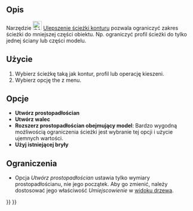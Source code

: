 <languages/>

{{Docnav
|[[CAM_DressupAxisMap/pl|Odwzorowanie osi]]
|[[CAM_DressupDogbone/pl|Ulepszenie - nadcięcie w narożnikach]]
|[[CAM_Workbench/pl|środowisko pracy CAM]]
|IconL=CAM_DressupAxisMap.svg
|IconR=CAM_DressupDogbone.svg
|IconC=Workbench_CAM.svg
}}

{{GuiCommand/pl
|Name=CAM DressupPathBoundary
|Name/pl=CAM: Ulepszenie ściezki konturu
|MenuLocation=CAM → Operacje wykańczające ścieżki → Kontur
|Workbenches=[[CAM_Workbench/pl|CAM]]
|SeeAlso=[[CAM_DressupTag/pl|CAM: Ulepszenie - znacznik]], [[CAM_DressupRampEntry/pl|CAM: Ulepszenie - parkowanie narzędzia]]
}}

<span id="Description"></span>
==Opis==

Narzędzie [[Image:CAM_DressupPathBoundary.svg|24px]] [[CAM_DressupPathBoundary/pl|Ulepszenie ścieżki konturu]] pozwala ograniczyć zakres ścieżki do mniejszej części obiektu. Np. ograniczyć profil ścieżki do tylko jednej ściany lub części modelu.

<span id="Usage"></span>
==Użycie==

# Wybierz ścieżkę taką jak kontur, profil lub operację kieszeni.
# Wybierz opcję the {{MenuCommand|CAM → Operacje wykańczające ścieżki → [[Image:CAM_DressupPathBoundary.svg|16px]] Kontur}} z menu.

<span id="Options"></span>
==Opcje==

*'''Utwórz prostopadłościan'''
*'''Utwórz walec'''
*'''Rozszerz prostopadłościan obejmujący model''': Bardzo wygodną możliwością ograniczenia ścieżki jest wybranie tej opcji i użycie ujemnych wartości.
*'''Użyj istniejącej bryły'''

<span id="Limitations"></span>
==Ograniczenia==

*Opcja ''Utwórz prostopadłościan'' ustawia tylko wymiary prostopadłościanu, nie jego początek. Aby go zmienić, należy dostosować jego właściwość ''Umiejscowienie'' w [[Tree_view/pl|widoku drzewa]]. 


{{Docnav
|[[CAM_DressupAxisMap/pl|Odwzorowanie osi]]
|[[CAM_DressupDogbone/pl|Ulepszenie - nadcięcie w narożnikach]]
|[[CAM_Workbench/pl|środowisko pracy CAM]]
|IconL=CAM_DressupAxisMap.svg
|IconR=CAM_DressupDogbone.svg
|IconC=Workbench_CAM.svg
}}

{{CAM_Tools_navi{{#translation:}}}}
{{Userdocnavi{{#translation:}}}}